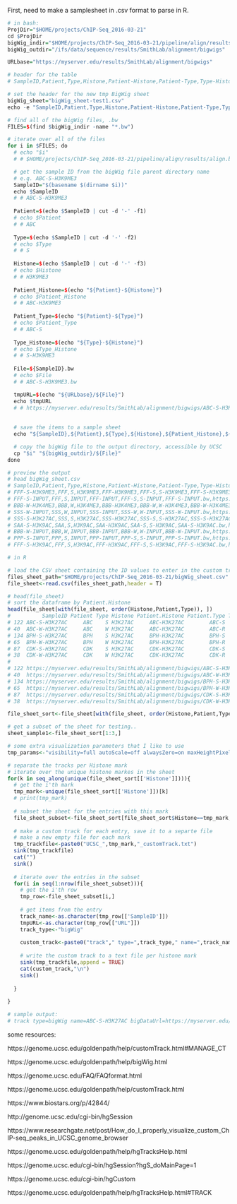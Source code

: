 First, need to make a samplesheet in .csv format to parse in R. 

```r
# in bash:
ProjDir="$HOME/projects/ChIP-Seq_2016-03-21"
cd $ProjDir
bigWig_indir="$HOME/projects/ChIP-Seq_2016-03-21/pipeline/align/results"
bigWig_outdir="/ifs/data/sequence/results/SmithLab/alignment/bigwigs"

URLbase="https://myserver.edu/results/SmithLab/alignment/bigwigs"

# header for the table
# SampleID,Patient,Type,Histone,Patient-Histone,Patient-Type,Type-Histone,File,URL

# set the header for the new tmp BigWig sheet
bigWig_sheet="bigWig_sheet-test1.csv"
echo -e "SampleID,Patient,Type,Histone,Patient-Histone,Patient-Type,Type-Histone,File,URL" > $bigWig_sheet

# find all of the bigWig files, .bw
FILES=$(find $bigWig_indir -name "*.bw")

# iterate over all of the files
for i in $FILES; do 
  # echo "$i"
  # # $HOME/projects/ChIP-Seq_2016-03-21/pipeline/align/results/align.by_sample.bowtie2/ABC-S-H3K9ME3/track.bw

  # get the sample ID from the bigWig file parent directory name
  # e.g. ABC-S-H3K9ME3
  SampleID="$(basename $(dirname $i))"
  echo $SampleID
  # # ABC-S-H3K9ME3
  
  Patient=$(echo $SampleID | cut -d '-' -f1)
  # echo $Patient
  # # ABC
  
  Type=$(echo $SampleID | cut -d '-' -f2)
  # echo $Type
  # # S
  
  Histone=$(echo $SampleID | cut -d '-' -f3)
  # echo $Histone
  # # H3K9ME3
  
  Patient_Histone=$(echo "${Patient}-${Histone}")
  # echo $Patient_Histone
  # # ABC-H3K9ME3
  
  Patient_Type=$(echo "${Patient}-${Type}")
  # echo $Patient_Type
  # # ABC-S
  
  Type_Histone=$(echo "${Type}-${Histone}")
  # echo $Type_Histone
  # # S-H3K9ME3
  
  File=${SampleID}.bw
  # echo $File
  # # ABC-S-H3K9ME3.bw

  tmpURL=$(echo "${URLbase}/${File}")
  echo $tmpURL
  # # https://myserver.edu/results/SmithLab/alignment/bigwigs/ABC-S-H3K9ME3.bw
  
  
  # save the items to a sample sheet
  echo "${SampleID},${Patient},${Type},${Histone},${Patient_Histone},${Patient_Type},${Type_Histone},${File},${tmpURL}" >> $bigWig_sheet

  # copy the bigWig file to the output directory, accessible by UCSC
  cp "$i" "${bigWig_outdir}/${File}"
done

# preview the output
# head bigWig_sheet.csv
# SampleID,Patient,Type,Histone,Patient-Histone,Patient-Type,Type-Histone,File,URL
# FFF-S-H3K9ME3,FFF,S,H3K9ME3,FFF-H3K9ME3,FFF-S,S-H3K9ME3,FFF-S-H3K9ME3.bw,https://myserver.edu/results/SmithLab/alignment/bigwigs/FFF-S-H3K9ME3.bw
# FFF-S-INPUT,FFF,S,INPUT,FFF-INPUT,FFF-S,S-INPUT,FFF-S-INPUT.bw,https://myserver.edu/results/SmithLab/alignment/bigwigs/FFF-S-INPUT.bw
# BBB-W-H3K4ME3,BBB,W,H3K4ME3,BBB-H3K4ME3,BBB-W,W-H3K4ME3,BBB-W-H3K4ME3.bw,https://myserver.edu/results/SmithLab/alignment/bigwigs/BBB-W-H3K4ME3.bw
# SSS-W-INPUT,SSS,W,INPUT,SSS-INPUT,SSS-W,W-INPUT,SSS-W-INPUT.bw,https://myserver.edu/results/SmithLab/alignment/bigwigs/SSS-W-INPUT.bw
# SSS-S-H3K27AC,SSS,S,H3K27AC,SSS-H3K27AC,SSS-S,S-H3K27AC,SSS-S-H3K27AC.bw,https://myserver.edu/results/SmithLab/alignment/bigwigs/SSS-S-H3K27AC.bw
# SAA-S-H3K9AC,SAA,S,H3K9AC,SAA-H3K9AC,SAA-S,S-H3K9AC,SAA-S-H3K9AC.bw,https://myserver.edu/results/SmithLab/alignment/bigwigs/SAA-S-H3K9AC.bw
# BBB-W-INPUT,BBB,W,INPUT,BBB-INPUT,BBB-W,W-INPUT,BBB-W-INPUT.bw,https://myserver.edu/results/SmithLab/alignment/bigwigs/BBB-W-INPUT.bw
# PPP-S-INPUT,PPP,S,INPUT,PPP-INPUT,PPP-S,S-INPUT,PPP-S-INPUT.bw,https://myserver.edu/results/SmithLab/alignment/bigwigs/PPP-S-INPUT.bw
# FFF-S-H3K9AC,FFF,S,H3K9AC,FFF-H3K9AC,FFF-S,S-H3K9AC,FFF-S-H3K9AC.bw,https://myserver.edu/results/SmithLab/alignment/bigwigs/FFF-S-H3K9AC.bw

```

```r
# in R

# load the CSV sheet containing the ID values to enter in the custom track
files_sheet_path="$HOME/projects/ChIP-Seq_2016-03-21/bigWig_sheet.csv"
file_sheet<-read.csv(files_sheet_path,header = T)

# head(file_sheet)
# sort the dataframe by Patient.Histone
head(file_sheet[with(file_sheet, order(Histone,Patient,Type)), ])
#          SampleID Patient Type Histone Patient.Histone Patient.Type Type.Histone             File
# 122 ABC-S-H3K27AC     ABC    S H3K27AC     ABC-H3K27AC        ABC-S    S-H3K27AC ABC-S-H3K27AC.bw
# 40  ABC-W-H3K27AC     ABC    W H3K27AC     ABC-H3K27AC        ABC-R    R-H3K27AC ABC-W-H3K27AC.bw
# 134 BPH-S-H3K27AC     BPH    S H3K27AC     BPH-H3K27AC        BPH-S    S-H3K27AC BPH-S-H3K27AC.bw
# 65  BPH-W-H3K27AC     BPH    W H3K27AC     BPH-H3K27AC        BPH-R    R-H3K27AC BPH-W-H3K27AC.bw
# 87  CDK-S-H3K27AC     CDK    S H3K27AC     CDK-H3K27AC        CDK-S    S-H3K27AC CDK-S-H3K27AC.bw
# 38  CDK-W-H3K27AC     CDK    W H3K27AC     CDK-H3K27AC        CDK-R    R-H3K27AC CDK-W-H3K27AC.bw
#                                                                                                               URL
# 122 https://myserver.edu/results/SmithLab/alignment/bigwigs/ABC-S-H3K27AC.bw
# 40  https://myserver.edu/results/SmithLab/alignment/bigwigs/ABC-W-H3K27AC.bw
# 134 https://myserver.edu/results/SmithLab/alignment/bigwigs/BPH-S-H3K27AC.bw
# 65  https://myserver.edu/results/SmithLab/alignment/bigwigs/BPH-W-H3K27AC.bw
# 87  https://myserver.edu/results/SmithLab/alignment/bigwigs/CDK-S-H3K27AC.bw
# 38  https://myserver.edu/results/SmithLab/alignment/bigwigs/CDK-W-H3K27AC.bw

file_sheet_sort<-file_sheet[with(file_sheet, order(Histone,Patient,Type)), ]

# get a subset of the sheet for testing..
sheet_sample1<-file_sheet_sort[1:3,]

# some extra visualization parameters that I like to use
tmp_params<-"visibility=full autoScale=off alwaysZero=on maxHeightPixels=100 graphType=bar viewLimits=0:0.3"

# separate the tracks per Histone mark
# iterate over the unique histone markes in the sheet
for(k in seq_along(unique(file_sheet_sort[['Histone']]))){
  # get the i'th mark
  tmp_mark<-unique(file_sheet_sort[['Histone']])[k]
  # print(tmp_mark)
  
  # subset the sheet for the entries with this mark
  file_sheet_subset<-file_sheet_sort[file_sheet_sort$Histone==tmp_mark,]
  
  # make a custom track for each entry, save it to a separte file
  # make a new empty file for each mark
  tmp_trackfile<-paste0("UCSC_",tmp_mark,"_customTrack.txt")
  sink(tmp_trackfile)
  cat("")
  sink()
  
  # iterate over the entries in the subset
  for(i in seq(1:nrow(file_sheet_subset))){
    # get the i'th row
    tmp_row<-file_sheet_subset[i,]
    
    # get items from the entry
    track_name<-as.character(tmp_row[['SampleID']])
    tmpURL<-as.character(tmp_row[["URL"]])
    track_type<-"bigWig"
    
    custom_track<-paste0("track"," type=",track_type," name=",track_name," bigDataUrl=",tmpURL," ",tmp_params) 
    
    # write the custom track to a text file per histone mark
    sink(tmp_trackfile,append = TRUE)
    cat(custom_track,"\n")
    sink()
    
  }
  
}

# sample output: 
# track type=bigWig name=ABC-S-H3K27AC bigDataUrl=https://myserver.edu/results/SmithLab/alignment/bigwigs/ABC-S-H3K27AC.bw visibility=full autoScale=off alwaysZero=on maxHeightPixels=100 graphType=bar viewLimits=0:0.3 

```


some resources:

https://genome.ucsc.edu/goldenpath/help/customTrack.html#MANAGE_CT

https://genome.ucsc.edu/goldenpath/help/bigWig.html

https://genome.ucsc.edu/FAQ/FAQformat.html

https://genome.ucsc.edu/goldenpath/help/customTrack.html

https://www.biostars.org/p/42844/

http://genome.ucsc.edu/cgi-bin/hgSession

https://www.researchgate.net/post/How_do_I_properly_visualize_custom_ChIP-seq_peaks_in_UCSC_genome_browser

https://genome.ucsc.edu/goldenpath/help/hgTracksHelp.html

https://genome.ucsc.edu/cgi-bin/hgSession?hgS_doMainPage=1

https://genome.ucsc.edu/cgi-bin/hgCustom

https://genome.ucsc.edu/goldenpath/help/hgTracksHelp.html#TRACK
